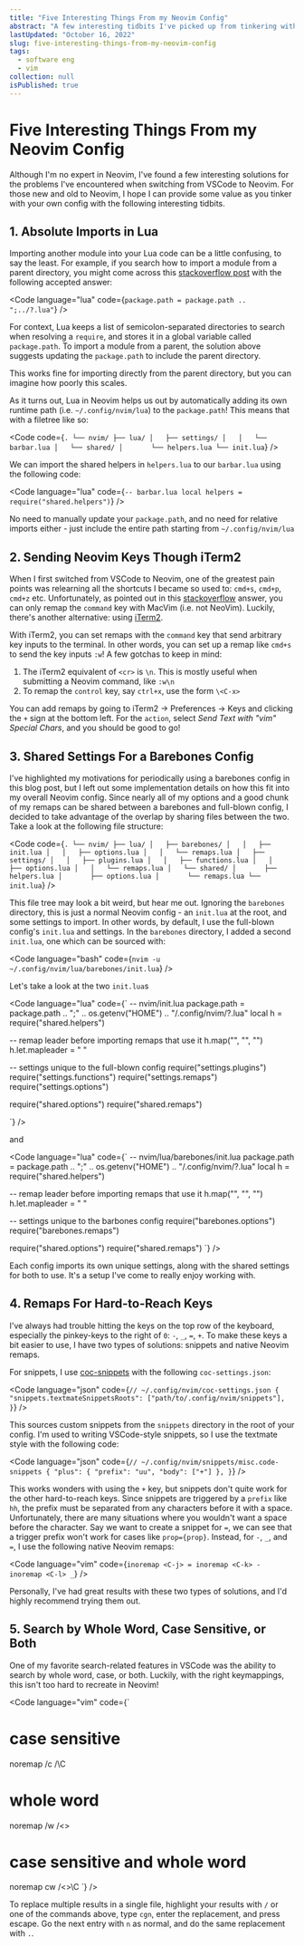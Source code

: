 ```yaml
---
title: "Five Interesting Things From my Neovim Config"
abstract: "A few interesting tidbits I've picked up from tinkering with my config"
lastUpdated: "October 16, 2022"
slug: five-interesting-things-from-my-neovim-config
tags:
  - software eng
  - vim
collection: null
isPublished: true
---
```


# Five Interesting Things From my Neovim Config

Although I'm no expert in Neovim, I've found a few interesting solutions for the problems I've encountered when switching from VSCode to Neovim. For those new and old to Neovim, I hope I can provide some value as you tinker with your own config with the following interesting tidbits.

## 1. Absolute Imports in Lua

Importing another module into your Lua code can be a little confusing, to say the least. For example, if you search how to import a module from a 
parent directory, you might come across this [stackoverflow post](https://stackoverflow.com/questions/5761229/is-there-a-better-way-to-require-file-from-relative-path-in-lua) with 
the following accepted answer: 

<Code
  language="lua"
  code={`
package.path = package.path .. ";../?.lua"
`}
/>

For context, Lua keeps a list of semicolon-separated directories to search when resolving a `require`, and stores it in a global variable called `package.path`. 
To import a module from a parent, the solution above suggests updating the `package.path` to include the parent directory.

This works fine for importing directly from the parent directory, but you can imagine how poorly this scales.

As it turns out, Lua in Neovim helps us out by automatically adding its own runtime path (i.e. `~/.config/nvim/lua`) to the `package.path`! This means that with a filetree like so:

<Code
  code={`
.
└── nvim/
    ├── lua/
    │   ├── settings/
    │   │   └── barbar.lua
    │   └── shared/
    │       └── helpers.lua
    └── init.lua
`}
/>

We can import the shared helpers in `helpers.lua` to our `barbar.lua` using the following code:

<Code
  language="lua"
  code={`
-- barbar.lua
local helpers = require("shared.helpers")
`}
/>

No need to manually update your `package.path`, and no need for relative imports either - just include the entire path starting from `~/.config/nvim/lua`

## 2. Sending Neovim Keys Though iTerm2

When I first switched from VSCode to Neovim, one of the greatest pain points was relearning all the shortcuts I became so used to: `cmd+s`, `cmd+p`, `cmd+z` etc. Unfortunately, as pointed out in this [stackoverflow](https://stackoverflow.com/a/40991167) answer, you can only remap the `command` key with MacVim (i.e. not NeoVim). Luckily, there's another alternative: using [iTerm2](https://iterm2.com/).

With iTerm2, you can set remaps with the `command` key that send arbitrary key inputs to the terminal. In other words, you can set up a remap like `cmd+s` to send the key inputs `:w`! A few gotchas to keep in mind:

1. The iTerm2 equivalent of `<cr>` is `\n`. This is mostly useful when submitting a Neovim command, like `:w\n`
2. To remap the `control` key, say `ctrl+x`, use the form `\<C-x>`

You can add remaps by going to iTerm2 -> Preferences -> Keys and clicking the `+` sign at the bottom left. For the `action`, select _Send Text with "vim" Special Chars_, and you should be good to go!

## 3. Shared Settings For a Barebones Config

I've highlighted my motivations for periodically using a barebones config in <Link href="/blog/sensible-vim-defaults">this</Link> blog post, but I left out some implementation details on how this fit into my overall Neovim config. Since nearly all of my options and a good chunk of my remaps can be shared between a barebones and full-blown config, I decided to take advantage of the overlap by sharing files between the two. Take a look at the following file structure:

<Code
  code={`
.
└── nvim/
    ├── lua/
    │   ├── barebones/
    │   │   ├── init.lua
    │   │   ├── options.lua
    │   │   └── remaps.lua
    │   ├── settings/
    │   │   ├── plugins.lua
    │   │   ├── functions.lua
    │   │   ├── options.lua
    │   │   └── remaps.lua
    │   └── shared/
    │       ├── helpers.lua
    │       ├── options.lua
    │       └── remaps.lua
    └── init.lua
`}
/>

This file tree may look a bit weird, but hear me out. Ignoring the `barebones` directory, this is just a normal Neovim config - an `init.lua` at the root, and some settings to import. In other words, by default, I use the full-blown config's `init.lua` and settings. In the `barebones` directory, I added a second `init.lua`, one which can be sourced with:

<Code
  language="bash"
  code={`
nvim -u ~/.config/nvim/lua/barebones/init.lua
`}
/>

Let's take a look at the two `init.lua`s

<Code language="lua" code={`
-- nvim/init.lua
package.path = package.path .. ";" .. os.getenv("HOME") .. "/.config/nvim/?.lua"
local h = require("shared.helpers")

-- remap leader before importing remaps that use it
h.map("", "<space>", "<nop>")
h.let.mapleader = " "

-- settings unique to the full-blown config
require("settings.plugins")
require("settings.functions")
require("settings.remaps")
require("settings.options")

require("shared.options")
require("shared.remaps")

`} />

and

<Code language="lua" code={`
-- nvim/lua/barebones/init.lua
package.path = package.path .. ";" .. os.getenv("HOME") .. "/.config/nvim/?.lua"
local h = require("shared.helpers")

-- remap leader before importing remaps that use it
h.map("", "<space>", "<nop>")
h.let.mapleader = " "

-- settings unique to the barbones config
require("barebones.options")
require("barebones.remaps")

require("shared.options")
require("shared.remaps")
`} />

Each config imports its own unique settings, along with the shared settings for both to use. It's a setup I've come to really enjoy working with.

## 4. Remaps For Hard-to-Reach Keys

I've always had trouble hitting the keys on the top row of the keyboard, especially the pinkey-keys to the right of `0`: `-`, `_`, `=`, `+`. To make these keys a bit easier to use, I have two types of solutions: snippets and native Neovim remaps.

For snippets, I use [coc-snippets](https://github.com/neoclide/coc-snippets) with the following `coc-settings.json`:

<Code
  language="json"
  code={`
// ~/.config/nvim/coc-settings.json
{
  "snippets.textmateSnippetsRoots": ["path/to/.config/nvim/snippets"],
}
`}
/>

This sources custom snippets from the `snippets` directory in the root of your config. I'm used to writing VSCode-style snippets, so I use the textmate style with the following code:

<Code
  language="json"
  code={`
// ~/.config/nvim/snippets/misc.code-snippets
{
  "plus": {
    "prefix": "uu",
    "body": ["+"]
  },
}
`}
/>

This works wonders with using the `+` key, but snippets don't quite work for the other hard-to-reach keys. Since snippets are triggered by a `prefix` like `hh`, the prefix must be separated from any characters before it with a space. Unfortunately, there are many situations where you wouldn't want a space before the character. Say we want to create a snippet for `=`, we can see that a trigger prefix won't work for cases like `prop={prop}`. Instead, for `-`, `_`, and `=`, I use the following native Neovim remaps:

<Code
  language="vim"
  code={`
inoremap <C-j> =
inoremap <C-k> -
inoremap <C-l> _
`}
/>

Personally, I've had great results with these two types of solutions, and I'd highly recommend trying them out.

## 5. Search by Whole Word, Case Sensitive, or Both

One of my favorite search-related features in VSCode was the ability to search by whole word, case, or both. Luckily, with the right keymappings, this isn't too hard to recreate in Neovim!

<Code language="vim" code={`
# case sensitive
noremap <leader>/c /\C<left><left>

# whole word
noremap <leader>/w /\<\><left><left>

# case sensitive and whole word
noremap <leader>cw /\<\>\C<left><left><left><left>
`} />

To replace multiple results in a single file, highlight your results with `/` or one of the commands above, type `cgn`, enter the replacement, and press escape. Go the next entry with `n` as normal, and do the same replacement with `.`.
